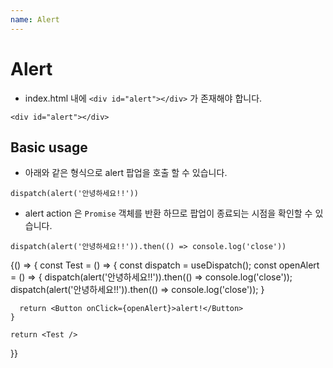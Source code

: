 ```yaml
---
name: Alert
---
```



# Alert

- index.html 내에 `<div id="alert"></div>` 가 존재해야 합니다.
```
<div id="alert"></div>

```

## Basic usage

- 아래와 같은 형식으로 alert 팝업을 호출 할 수 있습니다.
```
dispatch(alert('안녕하세요!!'))
```

- alert action 은 `Promise` 객체를 반환 하므로 팝업이 종료되는 시점을 확인할 수 있습니다.
```
dispatch(alert('안녕하세요!!')).then(() => console.log('close'))
```

<Playground>
  {() => {
    const Test = () => {
      const dispatch = useDispatch();
      const openAlert = () => {
        dispatch(alert('안녕하세요!!')).then(() => console.log('close'));
        dispatch(alert('안녕하세요!!')).then(() => console.log('close'));
      }

      return <Button onClick={openAlert}>alert!</Button>
    }

    return <Test />
  }}
</Playground>

